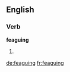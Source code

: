 ==English==

===Verb===
'''feaguing'''

# {{present participle of|[[feague]]}}

[[de:feaguing]]
[[fr:feaguing]]